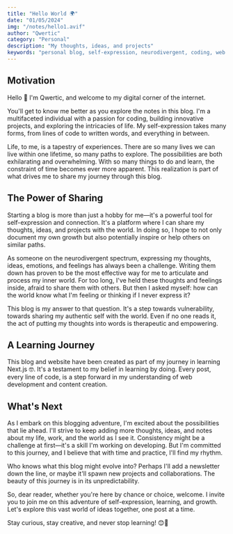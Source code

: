 ```yaml
---
title: "Hello World 🌍"
date: "01/05/2024"
img: "/notes/hello1.avif"
author: "Qwertic"
category: "Personal"
description: "My thoughts, ideas, and projects"
keywords: "personal blog, self-expression, neurodivergent, coding, web development, Next.js, learning journey, authenticity, vulnerability, self-discovery, personal growth, digital presence, creative writing, technology, life experiences"
---
```


## Motivation

Hello 👋 I'm Qwertic, and welcome to my digital corner of the internet.

You'll get to know me better as you explore the notes in this blog. I'm a multifaceted individual with a passion for coding, building innovative projects, and exploring the intricacies of life. My self-expression takes many forms, from lines of code to written words, and everything in between.

Life, to me, is a tapestry of experiences. There are so many lives we can live within one lifetime, so many paths to explore. The possibilities are both exhilarating and overwhelming. With so many things to do and learn, the constraint of time becomes ever more apparent. This realization is part of what drives me to share my journey through this blog.

## The Power of Sharing

Starting a blog is more than just a hobby for me—it's a powerful tool for self-expression and connection. It's a platform where I can share my thoughts, ideas, and projects with the world. In doing so, I hope to not only document my own growth but also potentially inspire or help others on similar paths.

As someone on the neurodivergent spectrum, expressing my thoughts, ideas, emotions, and feelings has always been a challenge. Writing them down has proven to be the most effective way for me to articulate and process my inner world. For too long, I've held these thoughts and feelings inside, afraid to share them with others. But then I asked myself: how can the world know what I'm feeling or thinking if I never express it?

This blog is my answer to that question. It's a step towards vulnerability, towards sharing my authentic self with the world. Even if no one reads it, the act of putting my thoughts into words is therapeutic and empowering.

## A Learning Journey

This blog and website have been created as part of my journey in learning Next.js 🤓. It's a testament to my belief in learning by doing. Every post, every line of code, is a step forward in my understanding of web development and content creation.

## What's Next

As I embark on this blogging adventure, I'm excited about the possibilities that lie ahead. I'll strive to keep adding more thoughts, ideas, and notes about my life, work, and the world as I see it. Consistency might be a challenge at first—it's a skill I'm working on developing. But I'm committed to this journey, and I believe that with time and practice, I'll find my rhythm.

Who knows what this blog might evolve into? Perhaps I'll add a newsletter down the line, or maybe it'll spawn new projects and collaborations. The beauty of this journey is in its unpredictability.

So, dear reader, whether you're here by chance or choice, welcome. I invite you to join me on this adventure of self-expression, learning, and growth. Let's explore this vast world of ideas together, one post at a time.

Stay curious, stay creative, and never stop learning! 😊🚀
